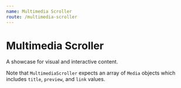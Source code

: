 ```yaml
---
name: Multimedia Scroller
route: /multimedia-scroller
---
```



# Multimedia Scroller

A showcase for visual and interactive content.

Note that `MultimediaScroller` expects an array of `Media` objects which includes `title`, `preview`, and `link` values.

<Props of={MultimediaScroller} />

<Playground>
  <MultimediaScroller
    media={[
      {
        title:
          'First comprehensive study on otters reveals low genetic diversity',
        preview: 'https://dailybruin.com/images/2019/06/image2-640x479.jpeg',
        link: './#',
      },
      {
        title:
          'First comprehensive study on otters reveals low genetic diversity',
        preview: 'https://dailybruin.com/images/2019/06/image2-640x479.jpeg',
        link: './#',
      },
      {
        title:
          'First comprehensive study on otters reveals low genetic diversity',
        preview: 'https://dailybruin.com/images/2019/06/image2-640x479.jpeg',
        link: './#',
      },
    ]}
  />
</Playground>
